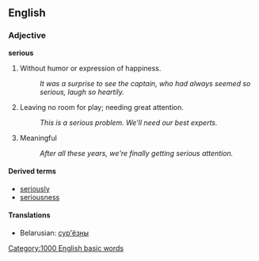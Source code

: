 ==English==

===Adjective===
'''serious'''

# Without humor or expression of happiness.
#: ''It was a surprise to see the captain, who had always seemed so serious, laugh so heartily.''
# Leaving no room for play; needing great attention.
#: ''This is a serious problem.  We'll need our best experts.''
# Meaningful
#: ''After all these years, we're finally getting serious attention.''

====Derived terms====
*[[seriously]]
*[[seriousness]]

====Translations====
*Belarusian: [[сур'ёзны]]

[[Category:1000 English basic words]]